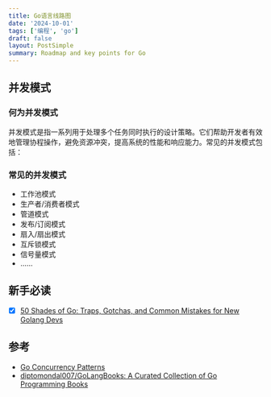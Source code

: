 ```yaml
---
title: Go语言线路图
date: '2024-10-01'
tags: ['编程', 'go']
draft: false
layout: PostSimple
summary: Roadmap and key points for Go
---
```


## 并发模式

### 何为并发模式

并发模式是指一系列用于处理多个任务同时执行的设计策略。它们帮助开发者有效地管理协程操作，避免资源冲突，提高系统的性能和响应能力。常见的并发模式包括：

### 常见的并发模式

- 工作池模式
- 生产者/消费者模式
- 管道模式
- 发布/订阅模式
- 扇入/扇出模式
- 互斥锁模式
- 信号量模式
- ……

## 新手必读

- [x] [50 Shades of Go: Traps, Gotchas, and Common Mistakes for New Golang Devs](https://golang50shades.com/)

## 参考

- [Go Concurrency Patterns](https://go.dev/talks/2012/concurrency.slide#1)
- [diptomondal007/GoLangBooks: A Curated Collection of Go Programming Books](https://github.com/diptomondal007/GoLangBooks/tree/master)
